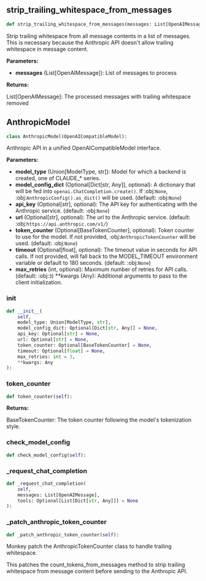 <a id="camel.models.anthropic_model"></a>

<a id="camel.models.anthropic_model.strip_trailing_whitespace_from_messages"></a>

## strip_trailing_whitespace_from_messages

```python
def strip_trailing_whitespace_from_messages(messages: List[OpenAIMessage]):
```

Strip trailing whitespace from all message contents in a list of
messages. This is necessary because the Anthropic API doesn't allow
trailing whitespace in message content.

**Parameters:**

- **messages** (List[OpenAIMessage]): List of messages to process

**Returns:**

  List[OpenAIMessage]: The processed messages with trailing whitespace
removed

<a id="camel.models.anthropic_model.AnthropicModel"></a>

## AnthropicModel

```python
class AnthropicModel(OpenAICompatibleModel):
```

Anthropic API in a unified OpenAICompatibleModel interface.

**Parameters:**

- **model_type** (Union[ModelType, str]): Model for which a backend is created, one of CLAUDE_* series.
- **model_config_dict** (Optional[Dict[str, Any]], optional): A dictionary that will be fed into `openai.ChatCompletion.create()`. If :obj:`None`, :obj:`AnthropicConfig().as_dict()` will be used. (default: :obj:`None`)
- **api_key** (Optional[str], optional): The API key for authenticating with the Anthropic service. (default: :obj:`None`)
- **url** (Optional[str], optional): The url to the Anthropic service. (default: :obj:`https://api.anthropic.com/v1/`)
- **token_counter** (Optional[BaseTokenCounter], optional): Token counter to use for the model. If not provided, :obj:`AnthropicTokenCounter` will be used. (default: :obj:`None`)
- **timeout** (Optional[float], optional): The timeout value in seconds for API calls. If not provided, will fall back to the MODEL_TIMEOUT environment variable or default to 180 seconds. (default: :obj:`None`)
- **max_retries** (int, optional): Maximum number of retries for API calls. (default: :obj:`3`) **kwargs (Any): Additional arguments to pass to the client initialization.

<a id="camel.models.anthropic_model.AnthropicModel.__init__"></a>

### __init__

```python
def __init__(
    self,
    model_type: Union[ModelType, str],
    model_config_dict: Optional[Dict[str, Any]] = None,
    api_key: Optional[str] = None,
    url: Optional[str] = None,
    token_counter: Optional[BaseTokenCounter] = None,
    timeout: Optional[float] = None,
    max_retries: int = 3,
    **kwargs: Any
):
```

<a id="camel.models.anthropic_model.AnthropicModel.token_counter"></a>

### token_counter

```python
def token_counter(self):
```

**Returns:**

  BaseTokenCounter: The token counter following the model's
tokenization style.

<a id="camel.models.anthropic_model.AnthropicModel.check_model_config"></a>

### check_model_config

```python
def check_model_config(self):
```

<a id="camel.models.anthropic_model.AnthropicModel._request_chat_completion"></a>

### _request_chat_completion

```python
def _request_chat_completion(
    self,
    messages: List[OpenAIMessage],
    tools: Optional[List[Dict[str, Any]]] = None
):
```

<a id="camel.models.anthropic_model.AnthropicModel._patch_anthropic_token_counter"></a>

### _patch_anthropic_token_counter

```python
def _patch_anthropic_token_counter(self):
```

Monkey patch the AnthropicTokenCounter class to handle trailing
whitespace.

This patches the count_tokens_from_messages method to strip trailing
whitespace from message content before sending to the Anthropic API.
